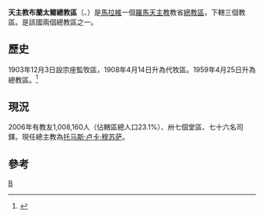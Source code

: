 {{Infobox Roman Catholic diocese
|Roman Catholic Diocese of = 天主教布蘭太爾總教區
|Latin name of diocese = Archidioecesis Blantyrensis
|image =
|caption =
|location = [[馬拉維|馬拉維]]
|territory =
|population = 1,008,160
|rite = 拉丁禮
|patron =
|province =
|established = 1903年
|cathedral = 聖母主教座堂
|co-cathedral =
|leadership = 總主教
|website =
|教宗 =
|metropolitan =托马斯·卢卡·穆苏萨
|ordinary = 
|coadjutor bishop =
|auxiliary = 
|emeritus=
}}

'''天主教布蘭太爾總教區'''（{{lang-la|Archidioecesis Blantyrensis}}、{{lang-en|Archdiocese of Blantyre}}）是[[馬拉維|馬拉維]]一個[[羅馬天主教|羅馬天主教]]教省[[總教區|總教區]]，下轄三個教區。是該國兩個總教區之一。

==歷史==
1903年12月3日設宗座監牧區，1908年4月14日升為代牧區。1959年4月25日升為總教區。<ref>{{Cite web |url=http://www.vatican.va/holy_father/john_xxiii/apost_constitutions/1959/documents/hf_j-xxiii_apc_19590425_rhodesiae_lt.html |title=升為總教區的宗座憲令 |access-date=2013-06-11 |archive-date=2013-03-03 |archive-url=https://web.archive.org/web/20130303011449/http://www.vatican.va/holy_father/john_xxiii/apost_constitutions/1959/documents/hf_j-xxiii_apc_19590425_rhodesiae_lt.html |dead-url=no }}</ref>

==現況==
2006年有教友1,008,160人（佔轄區總人口23.1%）、卅七個堂區、七十六名司鐸。現任總主教為[[托马斯·卢卡·穆苏萨|托马斯·卢卡·穆苏萨]]。

==參考==
{{reflist}}
{{馬拉維天主教教區}}
[[Category:馬拉維天主教教區|B]]